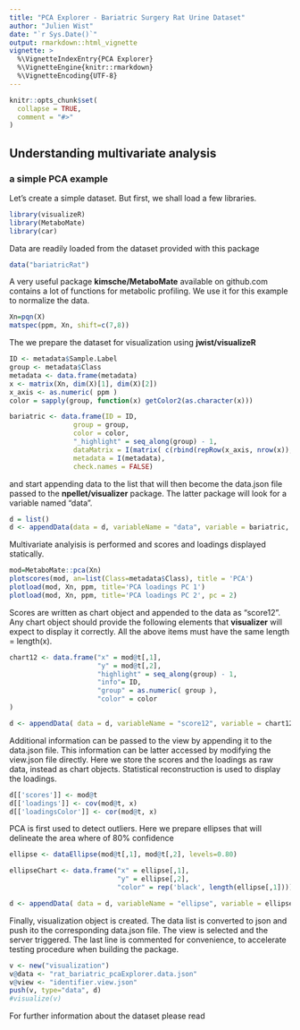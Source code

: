 ```yaml
---
title: "PCA Explorer - Bariatric Surgery Rat Urine Dataset"
author: "Julien Wist"
date: "`r Sys.Date()`"
output: rmarkdown::html_vignette
vignette: >
  %\VignetteIndexEntry{PCA Explorer}
  %\VignetteEngine{knitr::rmarkdown}
  %\VignetteEncoding{UTF-8}
---
```


```r
knitr::opts_chunk$set(
  collapse = TRUE,
  comment = "#>"
)
```


## Understanding multivariate analysis
### a simple PCA example

Let's create a simple dataset. But first, we shall load a few libraries.

```r
library(visualizeR)
library(MetaboMate)
library(car)
```

Data are readily loaded from the dataset provided with this package

```r
data("bariatricRat")
```

A very useful package **kimsche/MetaboMate** available on github.com contains a lot of functions for metabolic profiling. We use it for this example to normalize the data.

```r
Xn=pqn(X)
matspec(ppm, Xn, shift=c(7,8))
```

The we prepare the dataset for visualization using **jwist/visualizeR**

```r
ID <- metadata$Sample.Label
group <- metadata$Class
metadata <- data.frame(metadata)
x <- matrix(Xn, dim(X)[1], dim(X)[2])
x_axis <- as.numeric( ppm )
color = sapply(group, function(x) getColor2(as.character(x)))

bariatric <- data.frame(ID = ID,
                group = group,
                color = color,
                "_highlight" = seq_along(group) - 1,
                dataMatrix = I(matrix( c(rbind(repRow(x_axis, nrow(x)), x)), nrow(x), ncol(x)*2)),
                metadata = I(metadata),
                check.names = FALSE)
```

and start appending data to the list that will then become the data.json file passed to the **npellet/visualizer** package. The latter package will look for a variable named "data".

```r
d = list()
d <- appendData(data = d, variableName = "data", variable = bariatric, type = "table")
```

Multivariate analyisis is performed and scores and loadings displayed statically.

```r
mod=MetaboMate::pca(Xn)
plotscores(mod, an=list(Class=metadata$Class), title = 'PCA')
plotload(mod, Xn, ppm, title='PCA loadings PC 1')
plotload(mod, Xn, ppm, title='PCA loadings PC 2', pc = 2)
```

Scores are written as chart object and appended to the data as "score12". Any chart object should provide the following elements that **visualizer** will expect to display it correctly. All the above items must have the same length = length(x).
```r
chart12 <- data.frame("x" = mod@t[,1],
                      "y" = mod@t[,2],
                      "highlight" = seq_along(group) - 1,
                      "info"= ID,
                      "group" = as.numeric( group ),
                      "color" = color
)

d <- appendData( data = d, variableName = "score12", variable = chart12, type = "score")
```

Additional information can be passed to the view by appending it to the data.json file. This information can be latter accessed by modifying the view.json file directly. Here we store the scores and the loadings as raw data, instead as chart objects. Statistical reconstruction is used to display the loadings. 
```r
d[['scores']] <- mod@t
d[['loadings']] <- cov(mod@t, x)
d[['loadingsColor']] <- cor(mod@t, x)
```

PCA is first used to detect outliers. Here we prepare ellipses that will delineate the area where of 80% confidence

```r
ellipse <- dataEllipse(mod@t[,1], mod@t[,2], levels=0.80)

ellipseChart <- data.frame("x" = ellipse[,1],
                           "y" = ellipse[,2],
                           "color" = rep('black', length(ellipse[,1])))

d <- appendData( data = d, variableName = "ellipse", variable = ellipseChart, type = "color")
```

Finally, visualization object is created. The data list is converted to json and push ito the corresponding data.json file. The view is selected and the server triggered. The last line is commented for convenience, to accelerate testing procedure when building the package.

```r
v <- new("visualization")
v@data <- "rat_bariatric_pcaExplorer.data.json"
v@view <- "identifier.view.json"
push(v, type="data", d)
#visualize(v)
```

For further information about the dataset please read \url{https://www.frontiersin.org/articles/10.3389/fmicb.2011.00183}

